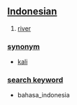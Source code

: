 == [[Indonesian]] ==

# [[river]]

=== [[synonym]] ===
* [[kali]]

=== [[search keyword]] ===
* bahasa_indonesia